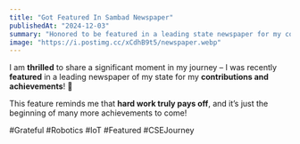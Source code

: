 ```yaml
---
title: "Got Featured In Sambad Newspaper"
publishedAt: "2024-12-03"
summary: "Honored to be featured in a leading state newspaper for my contributions and achievements in robotics and IoT."
image: "https://i.postimg.cc/xCdhB9t5/newspaper.webp"
---
```


I am **thrilled** to share a significant moment in my journey – I was recently **featured** in a leading newspaper of my state for my **contributions and achievements**! 🎉

This feature reminds me that **hard work truly pays off**, and it’s just the beginning of many more achievements to come!

#Grateful #Robotics #IoT #Featured #CSEJourney
